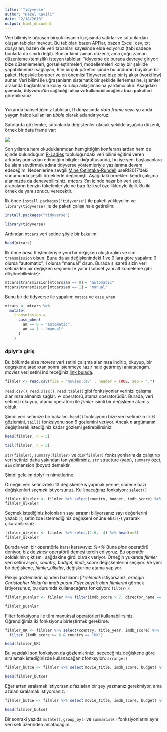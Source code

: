 ```yaml
---
title: 'Tidyverse'
author: "Hazel Kavili"
date: "2/18/2018"
output: html_document
---
```


Veri bilimiyle uğraşan birçok insanın karşısında satırlar ve sütunlardan oluşan tablolar mevcut. Bu tabloları bazen API'lar, bazen Excel, csv, txt dosyaları, bazen de veri tabanları sayesinde elde ediyoruz (tabi sadece bunlarla da sınırlı değil). Bunlar kimi zaman düzenli, ama çoğu zaman düzenleme (temizlik) isteyen tablolar. Tidyverse de burada devreye giriyor: bize düzenlemeleri, görselleştirmeleri, modellemeleri kolay bir şekilde yapabilmemizi sağlayan, R'ın birçok paketini içinde bulunduran büyükçe bir paket. Hepsiyle beraber ve en önemlisi Tidyverse bize bir iş akışı (workflow) sunar. Veri bilimi ile uğraşanların sistematik bir şekilde ilerlemesine, işlemler arasında bağlantıların kolay kurulup anlaşılmasına yardımcı olur. Aşağıdaki şemada, tidyverse'ün sağladığı akışı ve kullanabileceğiniz bazı paketleri görebilirsiniz:

![]()

Yukarıda bahsettiğimiz tabloları, R dünyasında *data frame* veya şu anda yaygın halde kullanılan *tibble* olarak adlandırıyoruz:

Satırlarda gözlemler, sütunlarda değişkenler olacak şekilde aşağıda düzenli, örnek bir data frame var:

![](https://github.com/UniversalTourist/VeriDefteriNotlar/blob/master/VeriDefteri/dataframe.png?raw=true)

Son yıllarda hem okuduklarımdan hem gittiğim konferanslardan hem de içinde bulunduğum [R-Ladies](https://rladies.org) topluluğundaki veri bilimi eğitimi veren arkadaşlarımızdan edindiğim bilgiler doğrultusunda, bu işe yeni başlayanlara bu alanı sevdirmek adına tidyverse yöntemleriyle yazılarıma devam edeceğim. Nedenlerine sevgili [Mine Çetintaka-Rundell](https://github.com/mine-cetinkaya-rundel/2017-07-05-teach-ds-to-new-user) useR!2017'deki sunumunda çeşitli örneklerle değinmişti. Aşağıdaki örnekleri kendi çalışma alanınızda da deneyebilirsiniz, *mtcars* R'ın içinde hazır bir veri seti, arabaların benzin tüketimleriyle ve bazı fiziksel özellikleriyle ilgili. Bu iki örnek de yanı sonucu verecektir. 

İlk önce `install.packages("tidyverse")` ile paketi yükleyelim ve `library(tidyverse)` ile de paketi çalışır hale getirelim:

```r
install.packages("tidyverse")
```

```r
library(tidyverse)
```

Ardından `mtcars` veri setine şöyle bir bakalım:
```r
head(mtcars)
```

İlk önce *base* R işlemleriyle yeni bir değişken oluşturalım ve ismi `transmission` olsun. Bunu da `am` değişkenindeki 1 ve 0'lara göre yapalım: 0 olursa "automatic", 1 olursa "manual" olsun. Burada `$` işareti sizin veri setinizden bir değişken seçmenize yarar (subset yani alt kümeleme gibi düşünebilirsiniz):
 
```r
mtcars$transmission[mtcars$am == 0] = "automatic"
mtcars$transmission[mtcars$am == 1] = "manual"
```

Bunu bir de tidyverse ile yapalım: `mutate` ve `case_when` 

```r
mtcars <- mtcars %>%
  mutate(
    transmission = 
      case_when(
        am == 0 ~ "automatic",
        am == 1 ~ "manual"
      )
    )
```

### dplyr'a giriş
Bu bölümde size *movies* veri setini çalışma alanınıza indirip, okuyup, bir değişkene atadıktan sonra işlenmeye hazır hale getirmeyi anlatacağım. *movies* veri setini indireceğiniz [link burada](https://www.dropbox.com/s/009shbt1l8kvq0e/movies.csv?dl=0).  

```r
filmler <- read.csv(file = "movies.csv" , header = TRUE, sep = ",") 
```

`read.csv()`, `read.xlsx()`, `read.table()` gibi fonksiyonlar verinizi çalışma alanınıza almanızı sağlar. *<-* operatörü, atama operatörüdür. Burada, veri setimizi okuyup, atama operatörü ile *filmler* isimli bir değişkene atamış olduk.

Şimdi veri setimize bir bakalım. `head()` fonksiyonu bize veri setimizin ilk 6 gözlemini, `tail()` fonksiyonu son 6 gözlemini veriyor. Ancak *n* argümanını değiştirerek istediğiniz kadar gözlemi getirebilirsiniz:

```r
head(filmler, n = 5)
```

```r
tail(filmler, n = 5)
```

`str(filmler)`, `summary(filmler)` ve `dim(filmler)` fonksiyonlarını da çalıştırıp veri setinizi daha yakından tanıyabilirsiniz. `str` structure (yapı), `summary` özet, `dim` dimension (boyut) demektir. 

Şimdi gelelim dplyr'ın nimetlerine. 

Örneğin veri setinizdeki 13 değişkenle iş yapmak yerine, sadece bazı değişkenleri *seçmek* istiyorsunuz. Kullanacağınız fonksiyon: `select()`

```r
filmler_ülkeler <- filmler %>% select(country, budget, imdb_score) %>% head(n=3)
filmler_ülkeler
```

Seçmek istediğiniz kolonların sayı sırasını biliyorsanız sayı değerlerini yazabilir, setinizde istemediğiniz değişkeni önüne eksi (-) yazarak çıkarabilirsiniz:

```r
filmler_ülkeler <- filmler %>% select(2:6, -4) %>% head(n=3)
filmler_ülkeler
```

Burada yeni bir operatörle karşı karşıyayız: *%>%* 
Buna *pipe* operatörü deniyor, biz de *zincir* operatörü demeyi tercih ediyoruz. Bu operatör soldakinin çıktısını, sağdakine girdi olarak veriyor. Örneğin yukarıda *filmler* veri setini alıyor, *country, budget, imdb_score* değişkenlerini seçiyor. Ve yeni bir değişkene, *filmler_ülkeler*, değişkenine atama yapıyor. 

Pekiyi gözlemlerin içinden bazılarını *filtrelemek* istiyorsanız, *örneğin Christopher Nolan'ın imdb puanı 7'den büyük olan filmlerini* görmek istiyorsunuz, bu durumda kullanacağınız fonksiyon: `filter()`:

```r
filmler_puanlar <- filmler %>% filter(imdb_score > 7, director_name == "Christopher Nolan")

filmler_puanlar
```

Filter fonksiyonu ile tüm mantıksal operatörleri kullanabilirsiniz. Öğrendiğimiz iki fonksiyonu birleştirmek gerekirse:

```r
filmler_UK <- filmler %>% select(country, title_year, imdb_score) %>% 
  filter (imdb_score >= 6 & country == "UK") 

head(filmler_UK)
```

Bu yazıdaki son fonksiyon da gözlemlerinizi, seçeceğiniz değişkene göre sıralamak istediğinizde kullanacağanız fonksyion: `arrange()`

```r
filmler_butce <- filmler %>% select(movie_title, imdb_score, budget) %>% arrange(budget)

head(filmler_butce)
```

Eğer artan sıralamak istiyorsanız fazladan bir şey yazmanız gerekmiyor, ama azalan sıralamak istiyorsanız:

```r
filmler_butce <- filmler %>% select(movie_title, imdb_score, budget) %>% arrange(desc(budget))

head(filmler_butce)
```

Bir sonraki yazıda `mutate()`, `group_by()` ve `summarise()` fonksiyonlarını aynı veri seti üzerinden anlatacağım.